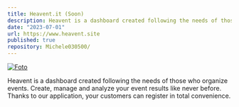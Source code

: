 ```yaml
---
title: Heavent.it (Soon)
description: Heavent is a dashboard created following the needs of those who organize events. Create, manage and analyze your event results like never before. Thanks to our application, your customers can register in total convenience. 
date: "2023-07-01"
url: https://www.heavent.site
published: true
repository: Michele030500/
---
```



[![Foto](/heavent.png)](https://heavent.site)

Heavent is a dashboard created following the needs of those who organize events. Create, manage and analyze your event results like never before. Thanks to our application, your customers can register in total convenience. 
